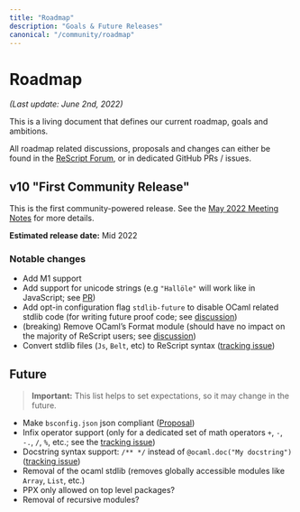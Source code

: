 ```yaml
---
title: "Roadmap"
description: "Goals & Future Releases"
canonical: "/community/roadmap"
---
```


# Roadmap

*(Last update: June 2nd, 2022)*

This is a living document that defines our current roadmap, goals and ambitions.

All roadmap related discussions, proposals and changes can either be found in the [ReScript Forum](https://forum.rescript-lang.org), or in dedicated GitHub PRs / issues.

## v10 "First Community Release"

This is the first community-powered release. See the [May 2022 Meeting Notes](https://forum.rescript-lang.org/t/community-meeting-may-2022/3280) for more details.

**Estimated release date:** Mid 2022

### Notable changes
- Add M1 support
- Add support for unicode strings (e.g `"Hallöle"` will work like in JavaScript; see [PR](https://github.com/rescript-lang/syntax/pull/433))
- Add opt-in configuration flag `stdlib-future` to disable OCaml related stdlib code (for writing future proof code; see [discussion](https://forum.rescript-lang.org/t/roles-for-belt-js-and-pervasives-in-rescript/1683))
- (breaking) Remove OCaml’s Format module (should have no impact on the majority of ReScript users; see [discussion](https://forum.rescript-lang.org/t/what-stable-type-system-features-we-are-going-to-preserve-from-ocaml/1251))
- Convert stdlib files (`Js`, `Belt`, etc) to ReScript syntax ([tracking issue](https://github.com/rescript-lang/rescript-compiler/issues/4872))


## Future

> **Important:** This list helps to set expectations, so it may change in the future.

- Make `bsconfig.json` json compliant ([Proposal](https://forum.rescript-lang.org/t/proposed-changes-make-bsconfig-json-standard-compilant/1859))
- Infix operator support (only for a dedicated set of math operators `+`, `-`, `-.`, `/`, `%`, etc.; see the [tracking issue](https://github.com/rescript-lang/syntax/issues/440))
- Docstring syntax support: `/** */` instead of `@ocaml.doc("My docstring")` ([tracking issue](https://github.com/rescript-lang/syntax/issues/439))
- Removal of the ocaml stdlib (removes globally accessible modules like `Array`, `List`, etc.)
- PPX only allowed on top level packages?
- Removal of recursive modules?
